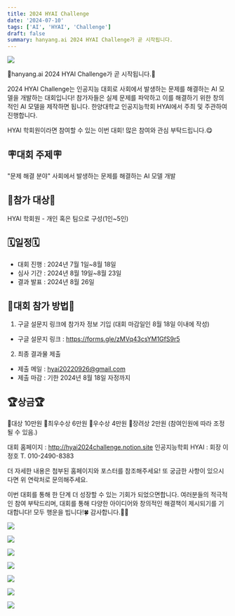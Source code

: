 ```yaml
---
title: 2024 HYAI Challenge
date: '2024-07-10'
tags: ['AI', 'HYAI', 'Challenge']
draft: false
summary: hanyang.ai 2024 HYAI Challenge가 곧 시작됩니다.
---
```


![](/static/images/2024-1/hyai_challenge/00.png)

🤩hanyang.ai 2024 HYAI Challenge가 곧 시작됩니다.🤩

2024 HYAI Challenge는 인공지능 대회로 사회에서 발생하는 문제를 해결하는 AI 모델을 개발하는 대회입니다! 참가자들은 실제 문제를 파악하고 이를 해결하기 위한 창의적인 AI 모델을 제작하면 됩니다.
한양대학교 인공지능학회 HYAI에서 주최 및 주관하여 진행합니다.

HYAI 학회원이라면 참여할 수 있는 이번 대회!
많은 참여와 관심 부탁드립니다.😋

## 🪧대회 주제🪧
"문제 해결 분야" 사회에서 발생하는 문제를 해결하는 AI 모델 개발  

## 👫참가 대상👫
HYAI 학회원 - 개인 혹은 팀으로 구성(1인~5인)
 
## 🗓일정🗓
- 대회 진행 : 2024년 7월 1일~8월 18일
- 심사 기간 : 2024년 8월 19일~8월 23일
- 결과 발표 : 2024년 8월 26일

## 📃대회 참가 방법📃
1. 구글 설문지 링크에 참가자 정보 기입 (대회 마감일인 8월 18일 이내에 작성)
- 구글 설문지 링크 : https://forms.gle/zMVq43csYM1GfS9r5
2. 최종 결과물 제출
- 제출 메일 : hyai20220926@gmail.com 
- 제출 마감 : 기한 2024년 8월 18일 자정까지

## 🏆상금🏆
🏅대상 10만원
🥇최우수상 6만원
🥈우수상 4만원
🥉장려상 2만원
(참여인원에 따라 조정될 수 있음.)

대회 홈페이지 : http://hyai2024challenge.notion.site
인공지능학회 HYAI : 회장 이정호
T. 010-2490-8383

더 자세한 내용은 첨부된 홈페이지와 포스터를 참조해주세요! 또 궁금한 사항이 있으시다면 위 연락처로 문의해주세요.


이번 대회를 통해 한 단계 더 성장할 수 있는 기회가 되었으면합니다. 여러분들의 적극적인 참여 부탁드리며, 대회를 통해 다양한 아이디어와 창의적인 해결책이 제시되기를 기대합니다!
모두 행운을 빕니다!🍀
감사합니다.🙇‍♀️

![](/static/images/2024-1/hyai_challenge/01.png)

![](/static/images/2024-1/hyai_challenge/02.png)

![](/static/images/2024-1/hyai_challenge/03.png)

![](/static/images/2024-1/hyai_challenge/04.png)

![](/static/images/2024-1/hyai_challenge/05.png)

![](/static/images/2024-1/hyai_challenge/06.png)

![](/static/images/2024-1/hyai_challenge/07.png)
